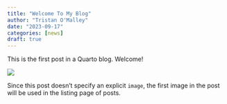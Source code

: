 ```yaml
---
title: "Welcome To My Blog"
author: "Tristan O'Malley"
date: "2023-09-17"
categories: [news]
draft: true
---
```


This is the first post in a Quarto blog. Welcome!

![](thumbnail.jpg)

Since this post doesn't specify an explicit `image`, the first image in the post will be used in the listing page of posts.
